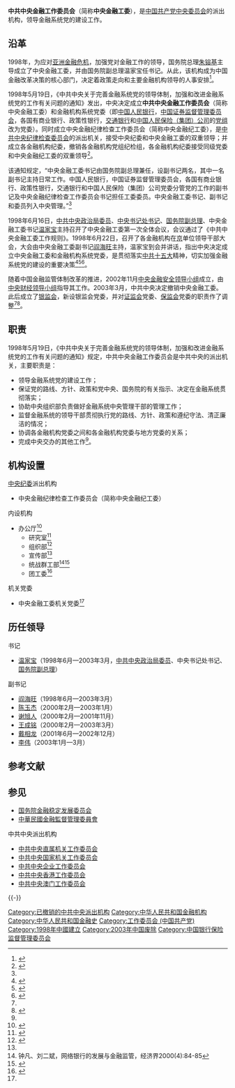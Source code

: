 {{Infobox PRCG
|中共机构名称 = 中共中央金融工作委员会
|标志1 = Danghui_R.svg
|职位1 = 
|人员1 = 
|职位2 = 
|人员2 = 
|职位3 = 
|人员3 = 
|上级机构 = [[中国共产党中央委员会|中国共产党中央委员会]]
|机构类型 = 中共中央派出机构
|行政级别=
|成立时间=1998年
|撤销时间=2003年
|地址1=[[北京市|北京市]]
|邮编1=
|电话0=
|电话1={{Tel|86|10|}}
|传真1=
|官网=
}}
'''中共中央金融工作委员会'''（简称'''中央金融工委'''），是[[中国共产党中央委员会|中国共产党中央委员会]]的派出机构，领导金融系统党的建设工作。

==沿革==
1998年，为应对[[亞洲金融風暴|亚洲金融危机]]，加强党对金融工作的领导，国务院总理[[朱镕基|朱镕基]]主导成立了中央金融工委，并由国务院副总理温家宝任书记。从此，该机构成为中国金融改革决策的核心部门，决定着政策走向和主要金融机构领导的人事安排<ref name="#1">{{Cite web|title=银监会独立方向初定 中央金融工委或被撤销？|url=http://business.sohu.com/33/22/article206392233.shtml|date=2003-02-15|publisher=搜狐|accessdate=2017-10-06|archive-date=2020-11-15|archive-url=https://web.archive.org/web/20201115211010/https://business.sohu.com/33/22/article206392233.shtml|dead-url=no}}</ref>。

1998年5月19日，《中共中央关于完善金融系统党的领导体制，加强和改进金融系统党的工作有关问题的通知》发出，中央决定成立'''中共中央金融工作委员会'''（简称中央金融工委）和金融机构系统党委（即[[中国人民银行|中国人民银行]]，[[中国证券监督管理委员会|中国证券监督管理委员会]]，各国有商业银行、政策性银行，[[交通银行|交通银行]]和[[中国人民保险集团|中国人民保险（集团）公司]]的[[党组|党组]]改为党委）。同时成立中央金融纪律检查工作委员会（简称中央金融纪工委），是[[中共中央纪律检查委员会|中共中央纪律检查委员会]]的派出机关，接受中央纪委和中央金融工委的双重领导；并成立各金融机构纪委，撤销各金融机构党组纪检组，各金融机构纪委接受同级党委和中央金融纪工委的双重领导<ref name="wanshan">{{Cite web|title=中共中央关于完善金融系统党的领导体制，加强和改进金融系统党的工作有关问题的通知|url=http://cpc.people.com.cn/GB/64162/71380/71382/71383/4844802.html|accessdate=2017-10-06|publisher=中国共产党新闻网|archive-date=2018-08-13|archive-url=https://web.archive.org/web/20180813233201/http://cpc.people.com.cn/GB/64162/71380/71382/71383/4844802.html|dead-url=no}}</ref>。

该通知规定，“中央金融工委书记由国务院副总理兼任，设副书记两名，其中一名副书记主持日常工作。中国人民银行，中国证券监督管理委员会，各国有商业银行、政策性银行，交通银行和中国人民保险（集团）公司党委分管党的工作的副书记及中央金融纪律检查工作委员会书记担任工委委员。中央金融工委书记、副书记和委员列入中央管理。”<ref name=wanshan/>

1998年6月16日，[[中国共产党中央政治局|中共中央政治局委员]]、[[中国共产党中央书记处|中央书记处书记]]、[[中华人民共和国国务院副总理|国务院副总理]]、中央金融工委书记[[温家宝|温家宝]]主持召开了中央金融工委第一次全体会议，会议通过了《中共中央金融工委工作规则》。1998年6月22日，召开了各金融机构在[[北京|京]]单位领导干部大会，大会由中央金融工委副书记[[阎海旺|阎海旺]]主持，温家宝到会并讲话，指出中央决定成立中央金融工委和金融机构系统党委，是贯彻落实[[中国共产党第十五次全国代表大会|中共十五大]]精神，切实加强金融系统党的建设的重要决策<ref name="gmw">{{Cite web|title=中央金融工委和金融机构党委成立|url=http://www.gmw.cn/01gmrb/1998-06/23/GB/17732%5EGM1-2304.HTM|date=1998-06-23|publisher=光明网|accessdate=2017-10-06|archive-date=2020-11-04|archive-url=https://web.archive.org/web/20201104102246/http://www.gmw.cn/01gmrb/1998-06/23/GB/17732%5EGM1-2304.HTM|dead-url=no}}</ref><ref>{{Cite web|title=1998年6月22日 中共中央金融工委正式成立|url=http://cpc.people.com.cn/GB/64162/64165/65878/4462520.html|accessdate=2017-10-06|publisher=中国共产党新闻网|archive-date=2019-05-13|archive-url=https://web.archive.org/web/20190513202439/http://cpc.people.com.cn/GB/64162/64165/65878/4462520.html|dead-url=no}}</ref><ref>{{Cite web|title=1998年6月16日 中共中央金融工作委员会正式成立|url=http://cpc.people.com.cn/GB/64162/64165/65856/4454726.html|accessdate=2017-10-06|publisher=中国共产党新闻网|archive-date=2009-09-29|archive-url=https://web.archive.org/web/20090929085315/http://cpc.people.com.cn/GB/64162/64165/65856/4454726.html|dead-url=no}}</ref>。

随着中国金融监管体制改革的推进，2002年11月[[中央金融安全领导小组|中央金融安全领导小组]]成立，由[[中央财经委员会|中央财经领导小组]]指导其工作。2003年3月，中共中央决定撤销中央金融工委。此后成立了[[中国银行业监督管理委员会|银监会]]，新设银监会党委，并对[[中国证监会|证监会]]党委、[[中国保监会|保监会]]党委的职责作了调整<ref name="#1"/><ref>{{Cite web|title=“三定方案”确定16个局级部门 银监会管理架构浮现|url=http://www.cnr.cn/news/200304080273.html|date=2003-04-08|publisher=中国广播网|accessdate=2017-10-06|archive-date=2017-10-06|archive-url=https://web.archive.org/web/20171006212355/http://www.cnr.cn/news/200304080273.html|dead-url=no}}</ref>。

==职责==
1998年5月19日，《中共中央关于完善金融系统党的领导体制，加强和改进金融系统党的工作有关问题的通知》规定，中共中央金融工作委员会是中共中央的派出机关，主要职责是：
*领导金融系统党的建设工作；
*保证党的路线、方针、政策和党中央、国务院的有关指示、决定在金融系统贯彻落实；
*协助中央组织部负责做好金融系统中央管理干部的管理工作；
*监督金融系统的领导干部贯彻执行党的路线、方针、政策和遵纪守法、清正廉洁的情况；
*协调各金融机构党委之间和各金融机构党委与地方党委的关系；
*完成中央交办的其他工作<ref name=wanshan/>。

==机构设置==
;[[中国共产党中央纪律检查委员会|中央纪委]]派出机构
*中央金融纪律检查工作委员会（简称中央金融纪工委）

;内设机构
*办公厅<ref name="meixb">{{Cite web|title=梅兴保同志简历|url=http://finance.people.com.cn/n/2013/0305/c1004-20684574.html|date=2013-03-05|publisher=人民网|5=|accessdate=2017-10-06|archive-date=2020-11-04|archive-url=https://web.archive.org/web/20201104114134/http://finance.people.com.cn/n/2013/0305/c1004-20684574.html|dead-url=no}}</ref>
**研究室<ref> {{Cite book|author=中共中央金融工委研究室编|title=毛泽东 邓小平 江泽民关于讲学习讲政治讲正气的重要论述|publisher=经济科学出版社、中共中央党校出版社|date=1998年}} </ref>
**组织部<ref> {{Cite book|author=中央金融工委组织部编|title=党的组织工作实用手册|publisher=中国金融出版社|date=1999年}} </ref>
**宣传部<ref name=meixb/>
**统战群工部<ref>钟凡、刘二斌，网络银行的发展与金融监管，经济界2000(4):84-85</ref><ref> {{Cite book|author=中央金融工委统战群工部编|title=新时期统一战线文件汇编|publisher=中国金融出版社|date=2000年}} </ref>
**团工委<ref>{{Cite web|title=中央金融系统共青团简介|url=http://www.ccyl.org.cn/695/gqt_tuanshi/gqt_ghlc/dftsgl/200707/t20070726_36417.htm|date=2007-07-26|publisher=中国共青团网|accessdate=2017-10-06|archive-date=2017-10-06|archive-url=https://web.archive.org/web/20171006211930/http://www.ccyl.org.cn/695/gqt_tuanshi/gqt_ghlc/dftsgl/200707/t20070726_36417.htm|dead-url=no}}</ref>

;机关党委
*中央金融工委机关党委<ref name=meixb/>

==历任领导==
;书记
*[[温家宝|温家宝]]（1998年6月—2003年3月，[[中共中央政治局委员|中共中央政治局委员]]、中央书记处书记、[[中华人民共和国国务院副总理|国务院副总理]]）

;副书记
*[[阎海旺|阎海旺]]（1998年6月—2003年3月）
*[[陈玉杰|陈玉杰]]（2000年2月—2003年1月）
*[[谢旭人|谢旭人]]（2000年2月—2001年11月）
*[[王成铭|王成铭]]（2000年2月—2003年3月）
*[[戴相龙|戴相龙]]（2001年6月—2002年12月）
*[[李伟_(中共中央委员)|李伟]]（2003年1月—3月）

== 参考文献 ==
{{Reflist}}

== 参见 ==
{{Portal|中国共产党|中华人民共和国|经济}}

* [[国务院金融稳定发展委员会|国务院金融稳定发展委员会]]
* [[中華民國金融監督管理委員會|中華民國金融監督管理委員會]]

; 中共中央派出机构
* [[中共中央直属机关工作委员会|中共中央直属机关工作委员会]]
* [[中共中央国家机关工作委员会|中共中央国家机关工作委员会]]
* [[中共中央企业工作委员会|中共中央企业工作委员会]]
* [[中共中央香港工作委员会|中共中央香港工作委员会]]
* [[中共中央澳门工作委员会|中共中央澳门工作委员会]]

{{-}}
{{中共中央直属机构|史}}

[[Category:已撤销的中共中央派出机构|Category:已撤销的中共中央派出机构]]
[[Category:中华人民共和国金融机构|Category:中华人民共和国金融机构]]
[[Category:中华人民共和国金融史|Category:中华人民共和国金融史]]
[[Category:工作委员会_(中国共产党)|Category:工作委员会 (中国共产党)]]
[[Category:1998年中國建立|Category:1998年中國建立]]
[[Category:2003年中国废除|Category:2003年中国废除]]
[[Category:中国银行保险监督管理委员会|Category:中国银行保险监督管理委员会]]